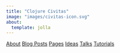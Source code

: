 ```yaml
---
title: "Clojure Civitas"
image: "images/civitas-icon.svg"
about:
  template: jolla
---
```

[About](about.qmd)
[Blog Posts](posts.qmd)
[Pages](pages.qmd)
[Ideas](ideas.qmd)
[Talks](talks.qmd)
[Tutorials](tutorials.qmd)
